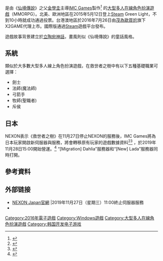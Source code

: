 {{NoteTA
| G1 = Games
}}
{{Infobox VG
| title = 救世者之樹
| original = ko:트리 오브 세이비어
| english = Tree of Savior
| image = 
| developer = IMC Games Co.,Ltd
| caption =
| genre = [[大型多人在線角色扮演遊戲|大型多人在線角色扮演]]
| platforms = [[Microsoft_Windows|Microsoft Windows]]
|publisher = {{vgrelease|[[South_Korea|南韓]]|[[NEXON|NEXON]] Korea<ref>{{cite web|url=http://tos.nexon.com |title=Tree of Savior Korea Official Site|publisher=NEXON Korea|accessdate=June 10, 2017}}</ref>}}{{vgrelease|[[Europe|歐洲]] / [[North_America|北美]] / [[South_America|南美]] / [[South_East_Asia|東南亞]]|IMC GAMES CO., LTD.<ref>{{cite web|url=https://treeofsavior.com|title=Tree of Savior English Version|publisher=IMCGAMES CO., LTD.|accessdate=June 10, 2017|archive-date=2017-04-29|archive-url=https://web.archive.org/web/20170429120831/https://treeofsavior.com/|dead-url=no}}</ref>}}{{vgrelease|[[Japan|日本]]|IMC Games<ref>{{cite web|url=https://treeofsavior.jp/|title=Tree of Savior Japan Official Site |publisher= Japan|accessdate=June 10, 2017}}</ref>}}{{vgrelease|[[Thailand|泰國]]|NEXON Thailand<ref>{{cite web|url=http://tos.nexon.in.th |title=Tree of Savior Thailand Official Site|publisher=NEXON Thailand|accessdate=June 10, 2017}}</ref>}}{{vgrelease|[[taiwan|臺灣]]|[[茂為歐買尬|茂為歐買尬]]<ref>{{cite web|url=https://tos.omg.com.tw/|title=Tree of Savior Taiwan Official Site|publisher=茂為歐買尬|accessdate=November 26, 2019|archive-date=2019-11-15|archive-url=https://web.archive.org/web/20191115102453/https://tos.omg.com.tw/|dead-url=no}}</ref>}}
| released = {{vgrelease|KR|2015年|WW|2015年5月12日|TWHK|2016年7月26日}}
| modes = [[多人电子游戏|多人]]
| onlinegame = 1
}}
{{vgname|救世者之樹|ko=트리 오브 세이비어|en=Tree of Savior}}是由《[[仙境傳說|仙境傳說]]》之父[[金學圭|金學圭]]主導[[IMC_Games|IMC Games]]製作<ref>{{cite web|url=http://gnn.gamer.com.tw/7/84407.html|title=《仙境傳說》之父新作《Project R1》正式命名《救世主之樹》|publisher=[[巴哈姆特電玩資訊站|巴哈姆特電玩資訊站]]|accessdate=2013-08-14|archive-date=2013-08-17|archive-url=https://web.archive.org/web/20130817051747/http://gnn.gamer.com.tw/7/84407.html|dead-url=no}}</ref> 的[[大型多人在線角色扮演遊戲|大型多人在線角色扮演遊戲]]（MMORPG）。北美、歐洲地區在2015年5月12日登上[[Steam|Steam]] Green Light，不到10小時就成功通過投票。台港澳地區於2016年7月26日由[[茂為歐買尬|茂為歐買尬]]旗下X2GAME代理上市。國際版通過[[Steam|Steam]]遊戲平台發布。

遊戲故事背景建立於[[立陶宛神話|立陶宛神話]]，畫風則似《仙境傳說》的童話風格。

==系統==
類似於大多數大型多人線上角色扮演遊戲，在救世者之樹中有以下五種基礎職業可選擇：
*劍士
*法師(魔法師)
*弓箭手
*牧師(聖職者)
*斥侯

==日本==
NEXON表示《救世者之樹》在11月27日停止NEXON的服務後，IMC Games將為日本玩家開啟新伺服器與服務，將會轉移原有玩家的遊戲數據資料<ref>{{cite web|url=https://treeofsavior.jp/page/newsview.php?n=6|title=日本IMC服務器上線日程圖公告|3=|publisher=2019-11-08|5=|accessdate=2019-11-26|archive-date=2019-11-17|archive-url=https://web.archive.org/web/20191117073847/https://treeofsavior.jp/page/newsview.php?n=6|dead-url=no}}</ref><ref>{{cite web|url=https://treeofsavior.jp/page/newsview.php?n=5|title=日本伺服器遷移規定公告|3=|publisher=2019-11-12|5=|accessdate=2019-11-26|archive-date=2019-12-10|archive-url=https://web.archive.org/web/20191210170243/https://treeofsavior.jp/page/newsview.php?n=5|dead-url=no}}</ref>
，於2019年11月28日15:00開始營運。<ref>{{cite web|url=https://tos.nexon.co.jp/players/news/1107|title=NEXON日本停止服務公告|publisher=2019-9-25|4=|accessdate=2019-11-26|archive-date=2019-11-17|archive-url=https://web.archive.org/web/20191117225445/https://tos.nexon.co.jp/players/news/1107|dead-url=no}}</ref>
“[Migration] Dahlia”服務器和“[New] Lada”服務器同時打開。

== 參考資料 ==
{{Reflist}}

== 外部链接 ==
*[http://tos.nexon.co.jp NEXON Japan官網] {{Wayback|url=http://tos.nexon.co.jp/ |date=20191020115537 }}|2019年11月27日（星期三）11:00終止伺服器服務
* {{Official websites|http://tos.nexon.com/|韩国|http://tos.x2game.com.tw/|台湾|https://th.nexon.com/tos/th/home/home.aspx|泰国|https://treeofsavior.jp/|日本|}}

{{DEFAULTSORT:Tree Of Savior}}
[[Category:2016年電子遊戲|Category:2016年電子遊戲]]
[[Category:Windows遊戲|Category:Windows遊戲]]
[[Category:大型多人在線角色扮演遊戲|Category:大型多人在線角色扮演遊戲]]
[[Category:韩国开发电子游戏|Category:韩国开发电子游戏]]